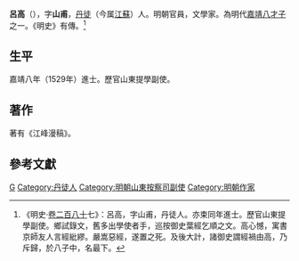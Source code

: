 '''呂高'''（{{bd|1544年||？|catIdx=L呂}}），字'''山甫'''，[[丹徒|丹徒]]（今属[[江蘇|江蘇]]）人。明朝官員，文學家。為明代[[嘉靖八才子|嘉靖八才子]]之一。《明史》有傳。<ref>《明史·[[s:明史/卷287|卷二百八十]]七》：呂高，字山甫，丹徒人。亦束同年進士。歷官山東提學副使。鄉試錄文，舊多出學使者手，巡按御史葉經乞順之文。高心憾，寓書京師友人言經紕繆。嚴嵩惡經，遂置之死。及後大計，諸御史謂經禍由高，乃斥歸，於八子中，名最下。</ref>

== 生平 ==
嘉靖八年（1529年）進士。歷官山東提學副使。

== 著作 ==
著有《江峰漫稿》。

==參考文獻==
{{reflist}}

{{嘉靖八才子}}
{{嘉靖八年己丑科殿試金榜}}

{{規範控制}}

{{DEFAULTSORT:Lv呂}}
[[Category:吕姓|G]]
[[Category:丹徒人|Category:丹徒人]]
[[Category:明朝山東按察司副使|Category:明朝山東按察司副使]]
[[Category:明朝作家|Category:明朝作家]]